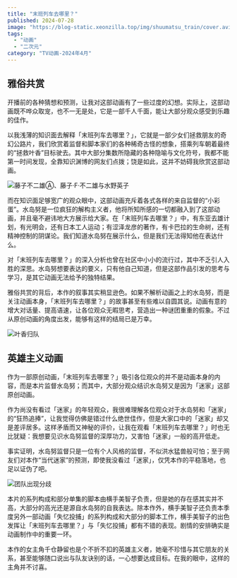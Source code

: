 ```yaml
---
title: "末班列车去哪里？"
published: 2024-07-28
image: "https://blog-static.xeonzilla.top/img/shuumatsu_train/cover.avif"
tags:
  - "动画"
  - "二次元"
category: "TV动画-2024年4月"
---
```


## 雅俗共赏
开播前的各种猜想和预测，让我对这部动画有了一些过度的幻想。实际上，这部动画既不哗众取宠，也不一无是处，它是一部千人千面，能让大部分观众感受到乐趣的佳作。

以我浅薄的知识面去解释「末班列车去哪里？」，它就是一部少女们拯救朋友的奇幻公路片，我们欣赏着监督和脚本家们的各种稀奇古怪的想象，搭乘列车朝着最终的“拯救叶香”目标驶去。其中大部分集数所隐藏的各种隐喻与文化符号，我都不能第一时间发现，全靠知识渊博的网友们点拨；饶是如此，这并不妨碍我欣赏这部动画。

<Image src="https://blog-static.xeonzilla.top/img/shuumatsu_train/01.avif" alt="藤子不二雄Ⓐ、藤子·F·不二雄与水野英子" format="avif" inferSize />

而在知识面足够宽广的观众眼中，这部动画充斥着各式各样的来自监督的“小彩蛋”。水岛努是一位疯狂的解构主义者，他将所知所感的一切都融入到了这部动画，并且毫不避讳地大方展示给大家。在「末班列车去哪里？」中，有东亚去雄计划，有光明会，还有日本工人运动；有涩泽龙彦的著作，有卡巴拉的生命树，还有精神控制的阴谋论。我们知道水岛努在展示什么，但是我们无法得知他在表达什么。

对「末班列车去哪里？」的深入分析也曾在社区中小小的流行过，其中不乏引人入胜的深思。水岛努想要表达的要义，只有他自己知道，但是这部作品引发的思考与学习，是其它动画无法给予的独特结果。

雅俗共赏的背后，本作的叙事其实稍显逊色。如果不解析动画之上的水岛努，而是关注动画本身，「末班列车去哪里？」的故事甚至有些难以自圆其说。动画有意的增大对话量、提高语速，让各位观众无暇思考，营造出一种谜团重重的假象。不过从原创动画的角度出发，能够有这样的结局已是万幸。

<Image src="https://blog-static.xeonzilla.top/img/shuumatsu_train/02.avif" alt="叶香归队" format="avif" inferSize />

## 英雄主义动画
作为一部原创动画，「末班列车去哪里？」吸引各位观众的并不是动画本身的内容，而是本片监督水岛努；而其中，大部分观众结识水岛努又是因为「迷家」这部原创动画。

作为尚没有看过「迷家」的年轻观众，我很难理解各位观众对于水岛努和「迷家」的“狂热追捧”，让我觉得仿佛是错过什么绝世佳作，但是大家口中的「迷家」却又是差评居多。这样矛盾而又神秘的评价，让我在观看「末班列车去哪里？」时也无比犹疑：我想要见识水岛努监督的深厚功力，又害怕「迷家」一般的高开低走。

事实证明，水岛努监督只是一位有个人风格的监督，不似洪水猛兽般可怕；至于网友们对本作“当代迷家”的预测，即使我没看过「迷家」，仅凭本作的平稳落地，也足以证伪了吧。

<Image src="https://blog-static.xeonzilla.top/img/shuumatsu_train/03.avif" alt="团队出现分歧" format="avif" inferSize />

本片的系列构成和部分单集的脚本由横手美智子负责，但是她的存在感其实并不高，大部分的高光还是源自水岛努的自我表达。除本作外，横手美智子还负责本季度另外一部动画「失忆投捕」的系列构成和大部分的脚本工作，横手美智子的出色发挥让「末班列车去哪里？」与「失忆投捕」都有不错的表现。剧情的安排确实是动画制作中的重要一环。

本作的女主角千仓静留也是个不折不扣的英雄主义者，她毫不珍惜与其它朋友的关系，甚至能够随口说出与队友诀别的话，一心想要达成目标。在我的眼中，这样的主角并不讨喜。

